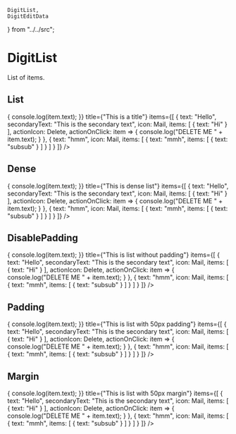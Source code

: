     DigitList,
    DigitEditData
} from "../../src";

<Meta
    title="Display data/DigitList"
    component={DigitList}
/>

# DigitList

List of items.

## List

<Preview>
    <Story name="List">
        <DigitList
            onClick={item => {
                console.log(item.text);
            }}
            title={"This is a title"}
            items={[
                {
                    text: "Hello",
                    secondaryText: "This is the secondary text",
                    icon: Mail,
                    items: [
                        {
                            text: "Hi"
                        }
                    ],
                    actionIcon: Delete,
                    actionOnClick: item => {
                        console.log("DELETE ME " + item.text);
                    }
                },
                {
                    text: "hmm",
                    icon: Mail,
                    items: [
                        {
                            text: "mmh",
                            items: [
                                {
                                    text: "subsub"
                                }
                            ]
                        }
                    ]
                }
            ]}
        />
    </Story>
</Preview>

## Dense

<Preview>
    <Story name="Dense">
        <DigitList
            dense
            onClick={item => {
                console.log(item.text);
            }}
            title={"This is dense list"}
            items={[
                {
                    text: "Hello",
                    secondaryText: "This is the secondary text",
                    icon: Mail,
                    items: [
                        {
                            text: "Hi"
                        }
                    ],
                    actionIcon: Delete,
                    actionOnClick: item => {
                        console.log("DELETE ME " + item.text);
                    }
                },
                {
                    text: "hmm",
                    icon: Mail,
                    items: [
                        {
                            text: "mmh",
                            items: [
                                {
                                    text: "subsub"
                                }
                            ]
                        }
                    ]
                }
            ]}
        />
    </Story>
</Preview>

## DisablePadding

<Preview>
    <Story name="DisablePadding">
        <DigitList
            disablePadding
            onClick={item => {
                console.log(item.text);
            }}
            title={"This is list without padding"}
            items={[
                {
                    text: "Hello",
                    secondaryText: "This is the secondary text",
                    icon: Mail,
                    items: [
                        {
                            text: "Hi"
                        }
                    ],
                    actionIcon: Delete,
                    actionOnClick: item => {
                        console.log("DELETE ME " + item.text);
                    }
                },
                {
                    text: "hmm",
                    icon: Mail,
                    items: [
                        {
                            text: "mmh",
                            items: [
                                {
                                    text: "subsub"
                                }
                            ]
                        }
                    ]
                }
            ]}
        />
    </Story>
</Preview>

## Padding

<Preview>
    <Story name="Padding">
        <DigitList
            padding="50px"
            onClick={item => {
                console.log(item.text);
            }}
            title={"This is list with 50px padding"}
            items={[
                {
                    text: "Hello",
                    secondaryText: "This is the secondary text",
                    icon: Mail,
                    items: [
                        {
                            text: "Hi"
                        }
                    ],
                    actionIcon: Delete,
                    actionOnClick: item => {
                        console.log("DELETE ME " + item.text);
                    }
                },
                {
                    text: "hmm",
                    icon: Mail,
                    items: [
                        {
                            text: "mmh",
                            items: [
                                {
                                    text: "subsub"
                                }
                            ]
                        }
                    ]
                }
            ]}
        />
    </Story>
</Preview>

## Margin

<Preview>
    <Story name="Margin">
        <DigitList
            margin="50px"
            onClick={item => {
                console.log(item.text);
            }}
            title={"This is list with 50px margin"}
            items={[
                {
                    text: "Hello",
                    secondaryText: "This is the secondary text",
                    icon: Mail,
                    items: [
                        {
                            text: "Hi"
                        }
                    ],
                    actionIcon: Delete,
                    actionOnClick: item => {
                        console.log("DELETE ME " + item.text);
                    }
                },
                {
                    text: "hmm",
                    icon: Mail,
                    items: [
                        {
                            text: "mmh",
                            items: [
                                {
                                    text: "subsub"
                                }
                            ]
                        }
                    ]
                }
            ]}
        />
    </Story>
</Preview>

<Props of={DigitList} />
